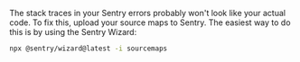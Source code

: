 The stack traces in your Sentry errors probably won't look like your actual code. To fix this, upload your source maps to Sentry. The easiest way to do this is by using the Sentry Wizard:

```bash
npx @sentry/wizard@latest -i sourcemaps
```
